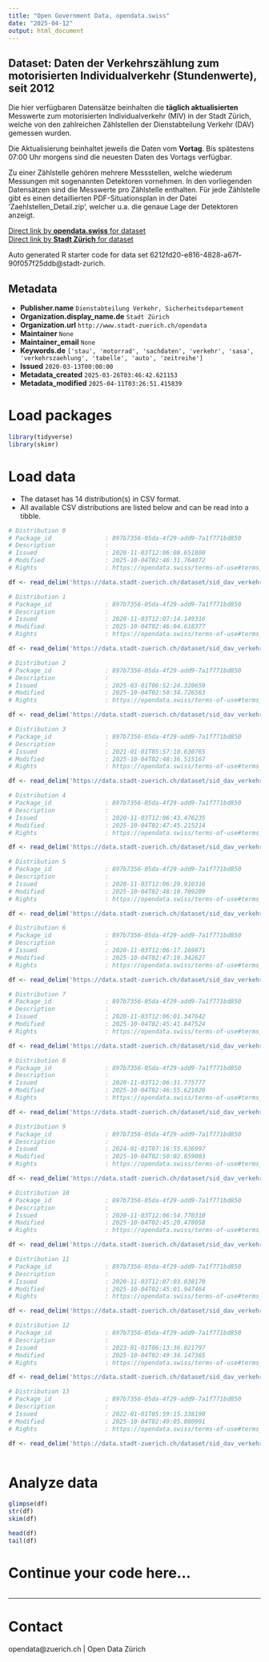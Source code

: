 ```yaml
---
title: "Open Government Data, opendata.swiss"
date: "2025-04-12"
output: html_document
---
```


## Dataset: Daten der Verkehrszählung zum motorisierten Individualverkehr (Stundenwerte), seit 2012

Die hier verfügbaren Datensätze beinhalten die **täglich aktualisierten** Messwerte zum motorisierten Individualverkehr (MIV) in der Stadt Zürich, welche von den zahlreichen Zählstellen der Dienstabteilung Verkehr (DAV) gemessen wurden.

Die Aktualisierung beinhaltet jeweils die Daten vom **Vortag**. Bis spätestens 07:00 Uhr morgens sind die neuesten Daten des Vortags verfügbar.

Zu einer Zählstelle gehören mehrere Messstellen, welche wiederum Messungen mit sogenannten Detektoren vornehmen. In den vorliegenden Datensätzen sind die Messwerte pro Zählstelle enthalten. Für jede Zählstelle gibt es einen detaillierten PDF-Situationsplan in der Datei 'Zaehlstellen_Detail.zip', welcher u.a. die genaue Lage der Detektoren anzeigt.

[Direct link by **opendata.swiss** for dataset](https://opendata.swiss/de/dataset/daten-der-verkehrszahlung-zum-motorisierten-individualverkehr-stundenwerte-seit-2012)<br>
[Direct link by **Stadt Zürich** for dataset](https://data.stadt-zuerich.ch/dataset/sid_dav_verkehrszaehlung_miv_od2031)

Auto generated R starter code for data set 6212fd20-e816-4828-a67f-90f057f25ddb@stadt-zurich.

## Metadata

- **Publisher.name** `Dienstabteilung Verkehr, Sicherheitsdepartement`
- **Organization.display_name.de** `Stadt Zürich`
- **Organization.url** `http://www.stadt-zuerich.ch/opendata`
- **Maintainer** `None`
- **Maintainer_email** `None`
- **Keywords.de** `['stau', 'motorrad', 'sachdaten', 'verkehr', 'sasa', 'verkehrszaehlung', 'tabelle', 'auto', 'zeitreihe']`
- **Issued** `2020-03-13T00:00:00`
- **Metadata_created** `2025-03-26T03:46:42.621153`
- **Metadata_modified** `2025-04-11T03:26:51.415839`


# Load packages

```r

library(tidyverse)
library(skimr)

```

# Load data

-   The dataset has 14 distribution(s) in CSV format.
-   All available CSV distributions are listed below and can be read into a tibble.

```r

# Distribution 0
# Package_id               : 897b7356-05da-4f29-add9-7a1f771bd850
# Description              : 
# Issued                   : 2020-11-03T12:06:08.651800
# Modified                 : 2025-10-04T02:46:31.764072
# Rights                   : https://opendata.swiss/terms-of-use#terms_open

df <- read_delim('https://data.stadt-zuerich.ch/dataset/sid_dav_verkehrszaehlung_miv_od2031/download/sid_dav_verkehrszaehlung_miv_OD2031_2016.csv')

# Distribution 1
# Package_id               : 897b7356-05da-4f29-add9-7a1f771bd850
# Description              : 
# Issued                   : 2020-11-03T12:07:14.149316
# Modified                 : 2025-10-04T02:46:04.618377
# Rights                   : https://opendata.swiss/terms-of-use#terms_open

df <- read_delim('https://data.stadt-zuerich.ch/dataset/sid_dav_verkehrszaehlung_miv_od2031/download/sid_dav_verkehrszaehlung_miv_OD2031_2015.csv')

# Distribution 2
# Package_id               : 897b7356-05da-4f29-add9-7a1f771bd850
# Description              : 
# Issued                   : 2025-03-01T06:52:24.320659
# Modified                 : 2025-10-04T02:50:34.726563
# Rights                   : https://opendata.swiss/terms-of-use#terms_open

df <- read_delim('https://data.stadt-zuerich.ch/dataset/sid_dav_verkehrszaehlung_miv_od2031/download/sid_dav_verkehrszaehlung_miv_OD2031_2025.csv')

# Distribution 3
# Package_id               : 897b7356-05da-4f29-add9-7a1f771bd850
# Description              : 
# Issued                   : 2021-01-01T05:57:10.630765
# Modified                 : 2025-10-04T02:48:36.515167
# Rights                   : https://opendata.swiss/terms-of-use#terms_open

df <- read_delim('https://data.stadt-zuerich.ch/dataset/sid_dav_verkehrszaehlung_miv_od2031/download/sid_dav_verkehrszaehlung_miv_OD2031_2021.csv')

# Distribution 4
# Package_id               : 897b7356-05da-4f29-add9-7a1f771bd850
# Description              : 
# Issued                   : 2020-11-03T12:06:43.476235
# Modified                 : 2025-10-04T02:47:45.215214
# Rights                   : https://opendata.swiss/terms-of-use#terms_open

df <- read_delim('https://data.stadt-zuerich.ch/dataset/sid_dav_verkehrszaehlung_miv_od2031/download/sid_dav_verkehrszaehlung_miv_OD2031_2019.csv')

# Distribution 5
# Package_id               : 897b7356-05da-4f29-add9-7a1f771bd850
# Description              : 
# Issued                   : 2020-11-03T12:06:29.910316
# Modified                 : 2025-10-04T02:48:10.709209
# Rights                   : https://opendata.swiss/terms-of-use#terms_open

df <- read_delim('https://data.stadt-zuerich.ch/dataset/sid_dav_verkehrszaehlung_miv_od2031/download/sid_dav_verkehrszaehlung_miv_OD2031_2020.csv')

# Distribution 6
# Package_id               : 897b7356-05da-4f29-add9-7a1f771bd850
# Description              : 
# Issued                   : 2020-11-03T12:06:17.169871
# Modified                 : 2025-10-04T02:47:19.342627
# Rights                   : https://opendata.swiss/terms-of-use#terms_open

df <- read_delim('https://data.stadt-zuerich.ch/dataset/sid_dav_verkehrszaehlung_miv_od2031/download/sid_dav_verkehrszaehlung_miv_OD2031_2018.csv')

# Distribution 7
# Package_id               : 897b7356-05da-4f29-add9-7a1f771bd850
# Description              : 
# Issued                   : 2020-11-03T12:06:01.347642
# Modified                 : 2025-10-04T02:45:41.847524
# Rights                   : https://opendata.swiss/terms-of-use#terms_open

df <- read_delim('https://data.stadt-zuerich.ch/dataset/sid_dav_verkehrszaehlung_miv_od2031/download/sid_dav_verkehrszaehlung_miv_OD2031_2014.csv')

# Distribution 8
# Package_id               : 897b7356-05da-4f29-add9-7a1f771bd850
# Description              : 
# Issued                   : 2020-11-03T12:06:31.775777
# Modified                 : 2025-10-04T02:46:55.621020
# Rights                   : https://opendata.swiss/terms-of-use#terms_open

df <- read_delim('https://data.stadt-zuerich.ch/dataset/sid_dav_verkehrszaehlung_miv_od2031/download/sid_dav_verkehrszaehlung_miv_OD2031_2017.csv')

# Distribution 9
# Package_id               : 897b7356-05da-4f29-add9-7a1f771bd850
# Description              : 
# Issued                   : 2024-01-01T07:16:55.636997
# Modified                 : 2025-10-04T02:50:02.859003
# Rights                   : https://opendata.swiss/terms-of-use#terms_open

df <- read_delim('https://data.stadt-zuerich.ch/dataset/sid_dav_verkehrszaehlung_miv_od2031/download/sid_dav_verkehrszaehlung_miv_OD2031_2024.csv')

# Distribution 10
# Package_id               : 897b7356-05da-4f29-add9-7a1f771bd850
# Description              : 
# Issued                   : 2020-11-03T12:06:54.770310
# Modified                 : 2025-10-04T02:45:20.478058
# Rights                   : https://opendata.swiss/terms-of-use#terms_open

df <- read_delim('https://data.stadt-zuerich.ch/dataset/sid_dav_verkehrszaehlung_miv_od2031/download/sid_dav_verkehrszaehlung_miv_OD2031_2013.csv')

# Distribution 11
# Package_id               : 897b7356-05da-4f29-add9-7a1f771bd850
# Description              : 
# Issued                   : 2020-11-03T12:07:03.038170
# Modified                 : 2025-10-04T02:45:01.947464
# Rights                   : https://opendata.swiss/terms-of-use#terms_open

df <- read_delim('https://data.stadt-zuerich.ch/dataset/sid_dav_verkehrszaehlung_miv_od2031/download/sid_dav_verkehrszaehlung_miv_OD2031_2012.csv')

# Distribution 12
# Package_id               : 897b7356-05da-4f29-add9-7a1f771bd850
# Description              : 
# Issued                   : 2023-01-01T06:13:36.021797
# Modified                 : 2025-10-04T02:49:34.147365
# Rights                   : https://opendata.swiss/terms-of-use#terms_open

df <- read_delim('https://data.stadt-zuerich.ch/dataset/sid_dav_verkehrszaehlung_miv_od2031/download/sid_dav_verkehrszaehlung_miv_OD2031_2023.csv')

# Distribution 13
# Package_id               : 897b7356-05da-4f29-add9-7a1f771bd850
# Description              : 
# Issued                   : 2022-01-01T05:59:15.338190
# Modified                 : 2025-10-04T02:49:05.080991
# Rights                   : https://opendata.swiss/terms-of-use#terms_open

df <- read_delim('https://data.stadt-zuerich.ch/dataset/sid_dav_verkehrszaehlung_miv_od2031/download/sid_dav_verkehrszaehlung_miv_OD2031_2022.csv')



```

# Analyze data

```r

glimpse(df)
str(df)
skim(df)

head(df)
tail(df)

```

# Continue your code here...

```r

```

------------------------------------------------------------------------

# Contact

opendata@zuerich.ch | Open Data Zürich
